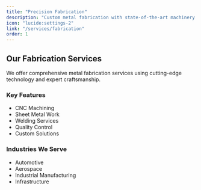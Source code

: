 ```yaml
---
title: "Precision Fabrication"
description: "Custom metal fabrication with state-of-the-art machinery and expert craftsmanship"
icon: "lucide:settings-2"
link: "/services/fabrication"
order: 1
---
```


## Our Fabrication Services

We offer comprehensive metal fabrication services using cutting-edge technology and expert craftsmanship.

### Key Features
- CNC Machining
- Sheet Metal Work
- Welding Services
- Quality Control
- Custom Solutions

### Industries We Serve
- Automotive
- Aerospace
- Industrial Manufacturing
- Infrastructure 